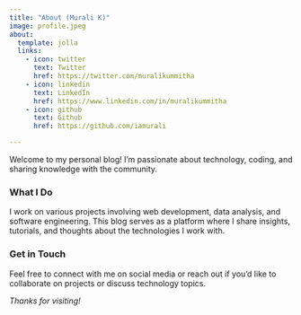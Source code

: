 ```yaml
---
title: "About (Murali K)"
image: profile.jpeg
about:
  template: jolla
  links:
    - icon: twitter
      text: Twitter
      href: https://twitter.com/muralikummitha
    - icon: linkedin
      text: LinkedIn
      href: https://www.linkedin.com/in/muralikummitha
    - icon: github
      text: Github
      href: https://github.com/iamurali

---
```


Welcome to my personal blog! I'm passionate about technology, coding, and sharing knowledge with the community.

### What I Do

I work on various projects involving web development, data analysis, and software engineering. This blog serves as a platform where I share insights, tutorials, and thoughts about the technologies I work with.

### Get in Touch

Feel free to connect with me on social media or reach out if you'd like to collaborate on projects or discuss technology topics.


*Thanks for visiting!*
